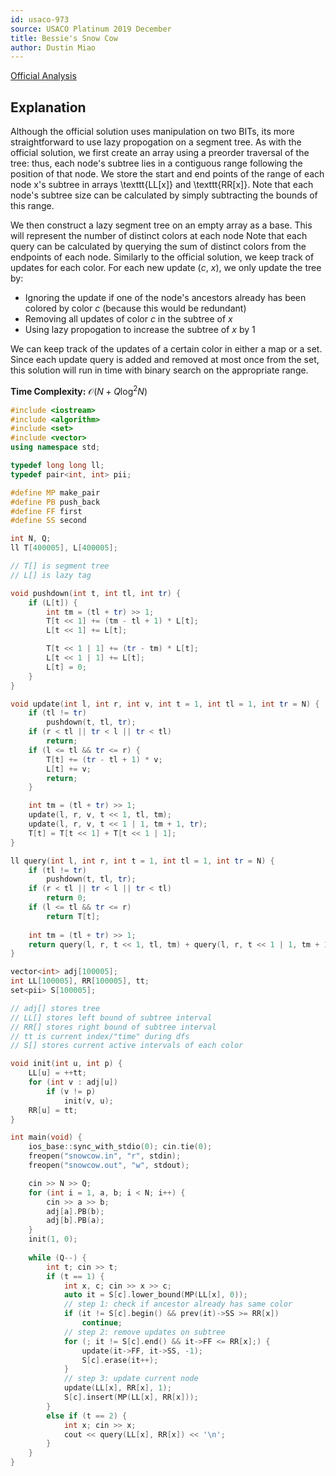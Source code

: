```yaml
---
id: usaco-973
source: USACO Platinum 2019 December
title: Bessie's Snow Cow
author: Dustin Miao
---
```


[Official Analysis](http://www.usaco.org/current/data/sol_snowcow_platinum_dec19.html)

## Explanation

Although the official solution uses manipulation on two BITs, its more straightforward to use lazy propogation on a segment tree. 
As with the official solution, we first create an array using a preorder traversal of the tree: thus, each node's subtree lies in
a contiguous range following the position of that node. We store the start and end points of the range of each node x's subtree in 
arrays \texttt{LL[x]} and \texttt{RR[x]}. Note that each node's subtree size can be calculated by simply subtracting the bounds of this range.

We then construct a lazy segment tree on an empty array as a base. This will represent the number of distinct colors at each node
Note that each query can be calculated by querying the sum of distinct colors from the endpoints of each node. 
Similarly to the official solution, we keep track of updates for each color. For each new update ($c$, $x$), we only update the tree by: 
- Ignoring the update if one of the node's ancestors already has been colored by color $c$ (because this would be redundant)
- Removing all updates of color $c$ in the subtree of $x$ 
- Using lazy propogation to increase the subtree of $x$ by 1

We can keep track of the updates of a certain color in either a map or a set. Since each update query is added and removed at most once
from the set, this solution will run in time with binary search on the appropriate range. 

**Time Complexity:** $\mathcal O(N + Q \log^2 N)$

<LanguageSection>

<CPPSection>

```cpp
#include <iostream>
#include <algorithm>
#include <set>
#include <vector>
using namespace std;

typedef long long ll;
typedef pair<int, int> pii;

#define MP make_pair
#define PB push_back
#define FF first
#define SS second

int N, Q;
ll T[400005], L[400005];

// T[] is segment tree
// L[] is lazy tag

void pushdown(int t, int tl, int tr) {
	if (L[t]) {
		int tm = (tl + tr) >> 1;
		T[t << 1] += (tm - tl + 1) * L[t];
		L[t << 1] += L[t];

		T[t << 1 | 1] += (tr - tm) * L[t];
		L[t << 1 | 1] += L[t];
		L[t] = 0;
	}
}

void update(int l, int r, int v, int t = 1, int tl = 1, int tr = N) {
	if (tl != tr)
		pushdown(t, tl, tr);
	if (r < tl || tr < l || tr < tl)
		return;
	if (l <= tl && tr <= r) {
		T[t] += (tr - tl + 1) * v;
		L[t] += v;
		return;
	}

	int tm = (tl + tr) >> 1;
	update(l, r, v, t << 1, tl, tm);
	update(l, r, v, t << 1 | 1, tm + 1, tr);
	T[t] = T[t << 1] + T[t << 1 | 1];
}

ll query(int l, int r, int t = 1, int tl = 1, int tr = N) {
	if (tl != tr)
		pushdown(t, tl, tr);
	if (r < tl || tr < l || tr < tl)
		return 0;
	if (l <= tl && tr <= r)
		return T[t];
	
	int tm = (tl + tr) >> 1;
	return query(l, r, t << 1, tl, tm) + query(l, r, t << 1 | 1, tm + 1, tr);
}

vector<int> adj[100005];
int LL[100005], RR[100005], tt;
set<pii> S[100005];

// adj[] stores tree
// LL[] stores left bound of subtree interval
// RR[] stores right bound of subtree interval
// tt is current index/"time" during dfs
// S[] stores current active intervals of each color

void init(int u, int p) {
	LL[u] = ++tt;
	for (int v : adj[u]) 
		if (v != p)
			init(v, u);
	RR[u] = tt;
}

int main(void) {
	ios_base::sync_with_stdio(0); cin.tie(0);
	freopen("snowcow.in", "r", stdin);
	freopen("snowcow.out", "w", stdout);

	cin >> N >> Q;
	for (int i = 1, a, b; i < N; i++) {
		cin >> a >> b;
		adj[a].PB(b);
		adj[b].PB(a);
	}
	init(1, 0);
	
	while (Q--) {
		int t; cin >> t;
		if (t == 1) {
			int x, c; cin >> x >> c;
			auto it = S[c].lower_bound(MP(LL[x], 0)); 
			// step 1: check if ancestor already has same color
			if (it != S[c].begin() && prev(it)->SS >= RR[x])
				continue;
			// step 2: remove updates on subtree
			for (; it != S[c].end() && it->FF <= RR[x];) {
				update(it->FF, it->SS, -1);
				S[c].erase(it++);
			}
			// step 3: update current node
			update(LL[x], RR[x], 1);
			S[c].insert(MP(LL[x], RR[x]));
		}
		else if (t == 2) {
			int x; cin >> x;
			cout << query(LL[x], RR[x]) << '\n';
		}
	}
}
```

</CPPSection>

</LanguageSection>
